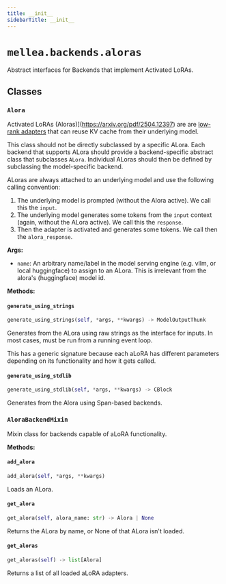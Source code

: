 ```yaml
---
title: __init__
sidebarTitle: __init__
---
```


# `mellea.backends.aloras`


Abstract interfaces for Backends that implement Activated LoRAs.

## Classes

### `Alora`


Activated LoRAs (Aloras)](https://arxiv.org/pdf/2504.12397) are are [low-rank adapters](https://arxiv.org/abs/2106.09685) that can reuse KV cache from their underlying model.

This class should not be directly subclassed by a specific ALora. Each backend that supports ALora should provide a backend-specific abstract class that subclasses `ALora`. Individual ALoras should then be defined by subclassing the model-specific backend.

ALoras are always attached to an underlying model and use the following calling convention:
1. The underlying model is prompted (without the Alora active). We call this the `input`.
2. The underlying model generates some tokens from the `input` context (again, without the ALora active). We call this the `response`.
3. Then the adapter is activated and generates some tokens. We call then the `alora_response`.

**Args:**
- `name`: An arbitrary name/label in the model serving engine (e.g. vllm, or local huggingface) to assign to an ALora. This is irrelevant from the alora's (huggingface) model id.


**Methods:**

#### `generate_using_strings`

```python
generate_using_strings(self, *args, **kwargs) -> ModelOutputThunk
```

Generates from the ALora using raw strings as the interface for inputs. In most cases, must be run from a running event loop.

This has a generic signature because each aLoRA has different parameters depending on its functionality and how it gets called.


#### `generate_using_stdlib`

```python
generate_using_stdlib(self, *args, **kwargs) -> CBlock
```

Generates from the Alora using Span-based backends.


### `AloraBackendMixin`


Mixin class for backends capable of aLoRA functionality.


**Methods:**

#### `add_alora`

```python
add_alora(self, *args, **kwargs)
```

Loads an ALora.


#### `get_alora`

```python
get_alora(self, alora_name: str) -> Alora | None
```

Returns the ALora by name, or None of that ALora isn't loaded.


#### `get_aloras`

```python
get_aloras(self) -> list[Alora]
```

Returns a list of all loaded aLoRA adapters.

